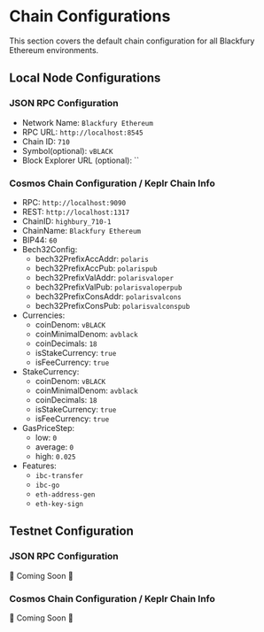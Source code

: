 # Chain Configurations

This section covers the default chain configuration for all Blackfury Ethereum
environments.

## Local Node Configurations

### JSON RPC Configuration

- Network Name: `Blackfury Ethereum`
- RPC URL: `http://localhost:8545`
- Chain ID: `710`
- Symbol(optional): `vBLACK`
- Block Explorer URL (optional): ``

### Cosmos Chain Configuration / Keplr Chain Info

- RPC: `http://localhost:9090`
- REST: `http://localhost:1317`
- ChainID: `highbury_710-1`
- ChainName: `Blackfury Ethereum`
- BIP44: `60`
- Bech32Config:
  - bech32PrefixAccAddr: `polaris`
  - bech32PrefixAccPub: `polarispub`
  - bech32PrefixValAddr: `polarisvaloper`
  - bech32PrefixValPub: `polarisvaloperpub`
  - bech32PrefixConsAddr: `polarisvalcons`
  - bech32PrefixConsPub: `polarisvalconspub`
- Currencies:
  - coinDenom: `vBLACK`
  - coinMinimalDenom: `avblack`
  - coinDecimals: `18`
  - isStakeCurrency: `true`
  - isFeeCurrency: `true`
- StakeCurrency:
  - coinDenom: `vBLACK`
  - coinMinimalDenom: `avblack`
  - coinDecimals: `18`
  - isStakeCurrency: `true`
  - isFeeCurrency: `true`
- GasPriceStep:
  - low: `0`
  - average: `0`
  - high: `0.025`
- Features:
  - `ibc-transfer`
  - `ibc-go`
  - `eth-address-gen`
  - `eth-key-sign`

## Testnet Configuration

### JSON RPC Configuration

🚧 Coming Soon 🚧

### Cosmos Chain Configuration / Keplr Chain Info

🚧 Coming Soon 🚧
